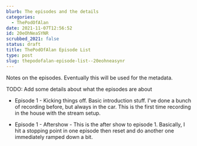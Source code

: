 ```yaml
---
blurb: The episodes and the details
categories:
  - ThePodOfAlan
date: 2021-11-07T12:56:52
id: 20eOhNeaSYNR
scrubbed_2021: false
status: draft
title: ThePodOfAlan Episode List
type: post
slug: thepodofalan-episode-list--20eohneasynr
---
```


Notes on the episodes. Eventually this will be used for the metadata. 

TODO: Add some details about what the episodes are about

- Episode 1 - Kicking things off. Basic introduction stuff. I've done a bunch of recording before, but always in the car. This is the first time recording in the house with the stream setup. 

- Episode 1 - Aftershow - This is the after show to episode 1. Basically, I hit a stopping point in one episode then reset and do another one immediately ramped down a bit.